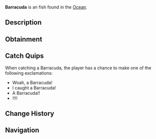 {{FishInfobox
|image          = Barracuda.png
|rarity         = Uncommon
|sea            = First Sea
|location       = [[Ocean]]
|sublocation    = Saltwater
|sources        = Carbon Crate, Fish Barrel, Fishing Rod
|radar_location = 
|xp             = 90
|weather        = 
|time           = Day
|season         = 
|bait           = Worm
|base_weight    = 11
|base_value     = 150
|weight_range   = 5.5
|base_chance    = 60
|base_resil     = 55
}}
'''Barracuda''' is an {{Rarity|Uncommon}} fish found in the [[Ocean]].

== Description ==
{{Description|Barracudas are large predatory fish, known for their fearsome appearance and ferocious behaviour. The barracuda is an adept saltwater hunter and are commonly mistaken as a hazard towards humans, when in reality they are relatively comfortable and friendly swimmers. They can be found in deep oceans, and near Moosewood.|Bestiary Entry}}

== Obtainment ==
{{Description|Found in deeper saltwater and near Moosewood.|Bestiary Hint}}
{{Fish Availability|
Ancient Isle/Algae Hunt
Atlantis/Surrounding Ocean
FischFright/Frightful Pool
Forsaken Shores/Algae Hunt
Golden Tide
Lovestorm/Normal
Lovestorm/Supercharged
Lucky Event/Blarney McBreeze
Lucky Event/O'Mango Goldgrin
Lucky Event/Plumrick O'Luck
Lucky Event/Rowdy McCharm
Lucky Event/Sunny O'Coin
Megalodon Hunt/Eclipse and Weekend
Megalodon Hunt/Normal
Moosewood/Seaweed and Mini-Island
Moosewood/Surrounding Ocean
Mushgrove Swamp/Algae Hunt
Northern Summit/Surrounding Ocean
Ocean
Ocean/Deep Ocean
Ocean/Harvesters Spike
Ocean/Strange Whirlpool
Ocean/The Arch
Orca Migration/Ancient
Orca Migration/Normal
Shark Hunt/Great Hammerhead Shark
Shark Hunt/Great White Shark
Shark Hunt/Whale Shark
Snowcap Island/Algae Hunt
Whale Migration/Moby
Whale Migration/Normal
|top_rods      = 
Trident Rod\110722.35\11315.42;
Leviathan's Fang Rod\106934.08\19375.26;
Free Spirit Rod\106437.38\11270.16;
Champions Rod\106240.65\14589.11;
Summit Rod\105485.04\14261.69;
Training Rod\103149.41\15346.15;
Flimsy Rod\77403.65\10388.37;
Resourceful Rod\95801.37\14664.23;
Nocturnal Rod\68052.36\58049.85;
Kraken Rod\82053.07\18087.07;
Rapid Rod\104524.02\17176.36;
Seraphic Rod\97035.75\15699.2;
Depthseeker Rod\104932.47\14280.26;
No-Life Rod\103715.71\15417.18;
Avalanche Rod\103014.26\14058.88;
Verdant Shear Rod\101999.25\14801.57;
Ethereal Prism Rod\101835.88\0;
Blazebringer Rod\97895.85\12230.63;
Zeus Rod\97125.48\12954.36;
Volcanic Rod\94755.12\9831.67;
Challenger's Rod\92701.88\13945.23;
Rod Of The Forgotten Fang\88531.15\14191.13;
Rod Of The Depths\85217.06\12609.25;
Rod Of The Exalted One\79042.07\12896.87;
Steady Rod\50178.91\7673.9
|recommended   = Trident Rod
}}

== Catch Quips ==
When catching a Barracuda, the player has a chance to make one of the following exclamations:
* Woah, a Barracuda!
* I caught a Barracuda!
* A Barracuda!!
* !!!!

== Change History ==
{{Change History|{{subst:Current Version}}}}

== Navigation ==
{{Fish Navbox|Ocean}}